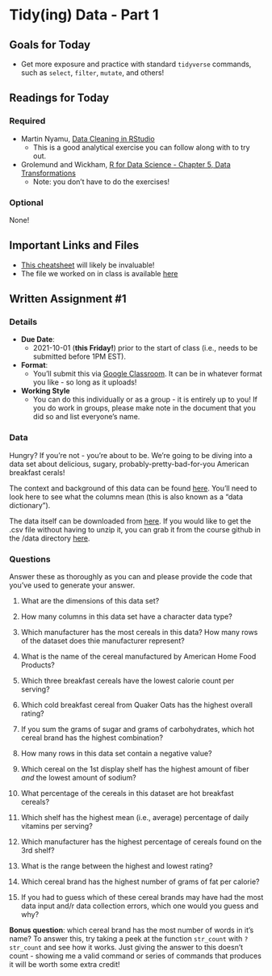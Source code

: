 # Tidy(ing) Data - Part 1 

## Goals for Today {-} 

* Get more exposure and practice with standard `tidyverse` commands, such as `select`, `filter`, `mutate`, and others!

## Readings for Today {-} 

### Required {-}

* Martin Nyamu, [Data Cleaning in RStudio](https://rpubs.com/AnalystNyamu/507453)
  * This is a good analytical exercise you can follow along with to try out. 
* Grolemund and Wickham, [R for Data Science - Chapter 5, Data Transformations](https://r4ds.had.co.nz/transform.html)
  * Note: you don't have to do the exercises! 

### Optional {-}

None!

## Important Links and Files {-}

* [This cheatsheet](https://github.com/rstudio/cheatsheets/blob/master/data-transformation.pdf) will likely be invaluable! 
* The file we worked on in class is available [here](https://raw.githubusercontent.com/kylescotshank/applied_data_science/master/Week3_Class1_InClassExamples.R)

## Written Assignment #1 {-}

### Details {-}

* **Due Date**: 
  * 2021-10-01 (**this Friday!**) prior to the start of class (i.e., needs to be submitted before 1PM EST). 
* **Format**: 
  * You'll submit this via [Google Classroom](https://classroom.google.com/u/1/c/Mzc4NjkwNTgyNDM5). It can be in whatever format you like - so long as it uploads! 
* **Working Style**
  * You can do this individually or as a group - it is entirely up to you! If you do work in groups, please make note in the document that you did so and list everyone's name. 

### Data {-}

Hungry? If you're not - you're about to be. We're going to be diving into a data set about delicious, sugary, probably-pretty-bad-for-you American breakfast cerals! 

The context and background of this data can be found [here](https://www.kaggle.com/crawford/80-cereals?select=cereal.csv). You'll need to look here to see what the columns mean (this is also known as a "data dictionary"). 

The data itself can be downloaded from [here](https://www.kaggle.com/crawford/80-cereals/download). If you would like to get the .csv file without having to unzip it, you can grab it from the course github in the /data directory [here](https://github.com/kylescotshank/applied_data_science/tree/master/data). 

### Questions {-} 

Answer these as thoroughly as you can and please provide the code that you've used to generate your answer. 

1. What are the dimensions of this data set? 

2. How many columns in this data set have a character data type? 

3. Which manufacturer has the most cereals in this data? How many rows of the dataset does thie manufacturer represent? 

4. What is the name of the cereal manufactured by American Home Food Products? 

5. Which three breakfast cereals have the lowest calorie count per serving? 

6. Which cold breakfast cereal from Quaker Oats has the highest overall rating? 

7. If you sum the grams of sugar and grams of carbohydrates, which hot cereal brand has the highest combination? 

8. How many rows in this data set contain a negative value? 

9. Which cereal on the 1st display shelf has the highest amount of fiber *and* the lowest amount of sodium?

10. What percentage of the cereals in this dataset are hot breakfast cereals? 

11. Which shelf has the highest mean (i.e., average) percentage of daily vitamins per serving? 

12. Which manufacturer has the highest percentage of cereals found on the 3rd shelf? 

13. What is the range between the highest and lowest rating? 

14. Which cereal brand has the highest number of grams of fat per calorie? 

15. If you had to guess which of these cereal brands may have had the most data input and/r data collection errors, which one would you guess and why? 

**Bonus question**: which cereal brand has the most number of words in it's name? To answer this, try taking a peek at the function `str_count` with `?str_count` and see how it works. Just giving the answer to this doesn't count - showing me a valid command or series of commands that produces it will be worth some extra credit! 







  
